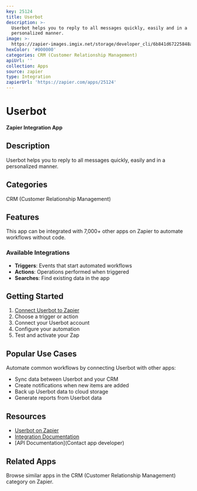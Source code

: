 ```yaml
---
key: 25124
title: Userbot
description: >-
  Userbot helps you to reply to all messages quickly, easily and in a
  personalized manner.
image: >-
  https://zapier-images.imgix.net/storage/developer_cli/6b841d67225848a812b8e1fac62f987f_3.png?auto=format%2Ccompress&ixlib=python-3.0.0&q=50
hexColor: '#000000'
categories: CRM (Customer Relationship Management)
apiUrl: ''
collection: Apps
source: zapier
type: Integration
zapierUrl: 'https://zapier.com/apps/25124'
---
```

# Userbot

**Zapier Integration App**

## Description

Userbot helps you to reply to all messages quickly, easily and in a personalized manner.

## Categories

CRM (Customer Relationship Management)

## Features

This app can be integrated with 7,000+ other apps on Zapier to automate workflows without code.

### Available Integrations

- **Triggers**: Events that start automated workflows
- **Actions**: Operations performed when triggered
- **Searches**: Find existing data in the app

## Getting Started

1. [Connect Userbot to Zapier](https://zapier.com/apps/25124)
2. Choose a trigger or action
3. Connect your Userbot account
4. Configure your automation
5. Test and activate your Zap

## Popular Use Cases

Automate common workflows by connecting Userbot with other apps:

- Sync data between Userbot and your CRM
- Create notifications when new items are added
- Back up Userbot data to cloud storage
- Generate reports from Userbot data

## Resources

- [Userbot on Zapier](https://zapier.com/apps/25124)
- [Integration Documentation](https://zapier.com/apps/25124/integrations)
- [API Documentation](Contact app developer)

## Related Apps

Browse similar apps in the CRM (Customer Relationship Management) category on Zapier.
